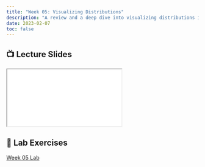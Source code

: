 ```yaml
---
title: "Week 05: Visualizing Distributions"
description: "A review and a deep dive into visualizing distributions in R, including bar chart, histogram, kernel density, cumulative density, and boxplot. Examples are given using base R {graphics} and {ggplot2}."
date: 2023-02-07
toc: false
---
```


## 📺 Lecture Slides {.reveal-viewport}

<iframe class="slide-deck" src="../slides/05-distributions-slides.html"></iframe> 

## 🔬 Lab Exercises

[Week 05 Lab](../labs/05-distributions-lab.qmd)